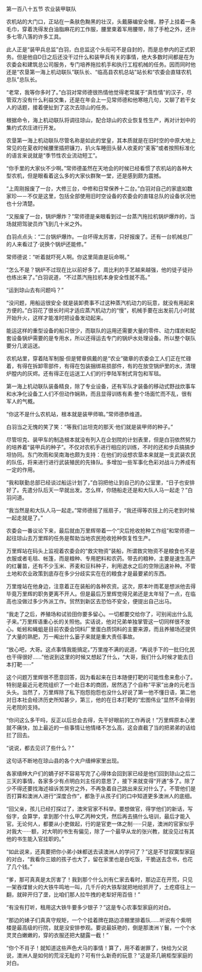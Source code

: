 

第一百八十五节 农业装甲联队

农机站的大门口，正站在一条肤色黝黑的壮汉，头戴藤编安全帽，脖子上挂着一条毛巾，穿着洗得发白油脂麻花的工作服，腰里束着军用腰带，除了手枪之外，还许多七零八落的许多工具。

此人正是“装甲兵总监”白羽，白总监这个头衔可不是自封的，而是总参内的正式职务。但是他自D日之后还没干过什么和装甲兵有关的事情，绝大多数时间都是在为农委会和建筑总公司服务，专门培养拖拉机手和执行工程机械的任务。因而同时他还是“农垦第一海上机动联队”联队长、“临高县农机总站”站长和“农委会直辖农机总队”总队长。

“老常，我等你多时了。”白羽对常师德很热情他觉得老常属于“真性情”的汉子，尽管双方没有什么利益交集，还是在年会上一见常师德和他寒暄几句，又聊了若干女人的话题，接着便扯到了这次去琼山的任务。

根据命令，海上机动联队将调往琼山，配合琼山的农业恢复性生产，再对计划中的集约式农庄进行开发。

农垦第一海上机动联队尽管名称是如此的堂皇，其本质就是在旧时空的中原大地上常见的在夏收时候腰里插把镰刀，扒火车睡田头替人收麦的“麦客”或者按照标准化的语言来说就是“季节性农业流动短工”。

“你手里的大家伙不少啊。”常师德虽然在天地会的时候已经看惯了农机站的各种大型农机，但是眼看着这么多的大家伙群聚一堂，还是感到颇为震撼。

“上周刚报废了一台，大修三台，中修和日常保养十二台。”白羽对自己的家底如数家珍—－不仅是这里，包括全部使用旧时空设备的农委会的直辖总队的设备状况他也十分清楚。

“又报废了一台，锅炉爆炸？”常师德是亲眼看到过一台蒸汽拖拉机锅炉爆炸的，当场就把驾驶员炸飞到几十米之外。

白羽点点头：“二台锅炉爆炸。一台坏得太厉害，只好报废了。还有一台机械总厂的人来看过了·说换个锅炉还能修。”

常师德说：“听着就吓死人啊。你这里简直是玩命啊。”

“怎么不是？锅炉不过现在比以前好多了。周比利的手艺越来越强，他的徒子徒孙也练出来了。”白羽说道，“不过蒸汽拖拉机本身安全性就不高。”

“运到琼山去有问题吗？”

“没问题，用船运很安全·就是装卸费事不过这种蒸汽机动力的玩意，就没有用起来方便的。”白羽花了很长时间才适应蒸汽机动力的“慢”，机械手要在出发前几小时就开始升火，这样才能准时把设备发动起来。

能运这样的重型设备的船只很少，而联队的运用还需要大量的零件、动力煤炭和配套设备锅炉需要的是专用水，所以还得运去专门的锅炉水处理设备。所以整个联队要分几波运送。

农机站里，穿着陆军制服·但是臂章佩戴的是“农业”徽章的农委会工人们正在忙碌着，有得在拆卸零部件，有得在包装捆绑易损部件，有的在放空锅炉里的水，清理炉膛内的灰烬。还有得正在运送工人们的行李陆军制式背包和军毯。

第一海上机动联队装备精良，除了专业设备，还有军队才装备的移动式野战炊事车和水净化设备工人们不但动作娴熟，而且显得训练有素·整个场面忙而不乱，很有军人的气概。

“你这不是什么农机站，根本就是装甲师嘛。”常师德恭维道。

白羽当之无愧的笑了笑：“等我们出坦克的那天·他们就是装甲师的种子。”

尽管坦克、装甲车的制造根本就没有列入在企划院的计划表里，但是白羽依然努力的培养着“装甲兵的种子”。不仅对农机手进行相应的训练，不时的还和步兵搞搞步坦协同。东门吹雨和吴南海也颇为支持：在他们的设想农垦本来就是一支武装农民的队伍，将来进行进行武装殖民的先锋队。多增加一些军事化色彩对战斗力养成有一定的作用。

“我和联勤总部已经谈过船运计划了，”白羽把他让到自己的办公室里，“日子也安排好了。先遣分队后天一早就出发。怎么样，你随船走还是和大队人马一起走？”白羽问道。

“我当然是和大队人马一起走。”常师德摇了摇扇子，“我还得等农技上的元老到时候一起走就是了。”

农委会一番议论下来，最后就由万里辉带着一个“灾后抢收抢种工作组”和常师德一起往琼山去万里辉的任务是帮助当地农民抢收抢种恢复性生产。

万里辉站在码头上监视着农委会的“救灾物资”装船，所谓救灾物资不是粮食也不是衣服或者毛毯、帐篷，而是粮种、专用肥料和农药。带去的粮种，主要是速生高产的红薯苗，还有不少玉米、荞麦和豆科种子，利用退水之后的空隙迅速补种。不管土地和农业政策到底存在多少分歧实实在在的粮食才是最要紧的东西。

万里煌站在他身边，注意着正在装船的各种农资。这次，原本叶雨茗是想派他去得毕竟万里辉的职务更离不开人。但是最后万里辉觉得兄弟还是太年轻了一点，在临高也没做过多少外派工作。贸然到新区去恐怕不安全，便提出自己出马。

“我走了之后，养殖场和试验田你要多留心。一切都要交给你了，可别闹出什么乱子来。”万里辉语重心长的关照他。实话说，他对兄弟单独掌管这一切同样很不放心。蚯蚓和蝇蛆是目前农委会饲料厂里蛋白质饲料的主要来源，而且养殖场还提供了大量的熟肥，万一阄出什么篓子来就是重大责任事故。

“放心吧，大哥。这点事情我能搞定。”万里煌不满的说道，“再说手下的一批归化民也干得很好……”他说到这里的时候又想起了什么，“大哥，我们什么时候才能去日本打靶······”

这个问题万里辉很不愿意回答，因为看起来在日本随便打靶的可能性愈来愈小了。特别是最近元老院组织了一个赴日本的商团，居然选了个自称“平家”出身的元老当头头。当然了，万里辉除了私下抱怨抱怨也没什么好说了第一他不懂日语，第二他对日本社会经济历史所知甚少，第三，他的在日本打靶的“宏图伟业”显然不会得到元老院的支持。

“你问这么多干吗，反正以后总会去得，先干好眼前的工作再说！”万里辉原本心里就不痛快，加上最近的一些事情让他情绪不怎么高，这会直截了当的把弟弟的话给拦了回去。

“说说，都去见识了些什么？”

这句话不断地在琼山县的各个大户缙绅家里出现。

各家缙绅大户们的嫡子好不容易写完了心得体会回到家已经是他们回到琼山之后二三天的事情，各家多少有点明白刘主任的意思了，接下来就变得“开通”多了。除了少不得还要找海述祖诉苦哭穷之外，不再急着自己跳出来反对什么了。不管他们是否打算和澳洲人进行“深度合作”，都急于从孩子们的口中知道更多澳洲人的底细。

“回父亲，孩儿已经打探过了，澳宋官家不科举。要想做官，得学他们的新话，写俗字，会算学，拿到那个什么甲乙丙种文凭，然后再去搞什么培训，最后才能入官。无论何人，都要从小吏做起，行的是官吏一体之制······只是，澳洲的官家似乎对我大······额，对大明的书生有偏见，除了一个最早从龙的张兴教，就没见过有其他的书生能入官挂职的。”

“如此说来，还真要把你小弟小妹都送去读澳洲人的学问了？”这是不甘寂寞型家庭的对白，“我看你三娘的孩子也大了，留在家里也是白吃饭，干脆送去念书，也花了几个钱。”

“爹，那可真真是太厉害了！我到那个什么刘有仁家去看时，那边正在开荒，只见一架吞煤冒火的大铁牛鸣地一叫，几千斤的大铁犁就把地给抓开了，土疙瘩往上一翻，就碎开归了垄，比咱们那人拉牛拽的老犁好用百倍！”

“有没有打听，租用这大铁牛要多少银子？”这是专心农事型家庭的对白。

“那边的婊子们真真守规矩，一个个挂着牌在路边凉棚里排着队……听说有个紫明楼是最高级的行院，就是没安排参观。要说最妖艳的，倒是那澳洲丫鬟，一个个水灵灵白嫩嫩的，穿的衣服还把大腿露一截！”

“你个不肖子！就知道这些声色犬马的事情！算了，用不着谢罪了，快给为父说说，澳洲人是如何的荒淫无耻的？可有什么新奇的玩意？”这是茶几碗柜型家庭的对白。

